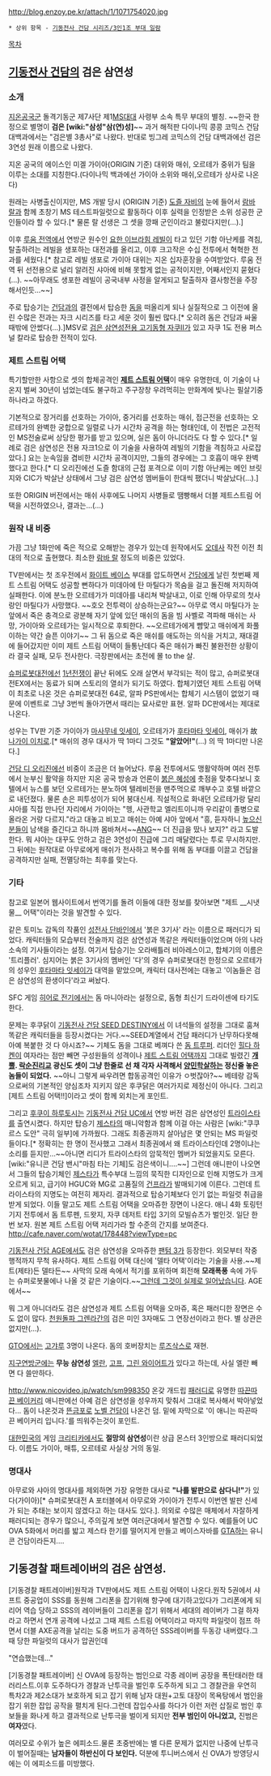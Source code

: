 http://blog.enzoy.pe.kr/attach/1/1071754020.jpg
 * 상위 항목 - [[기동전사 건담 시리즈/3인1조 부대 일람]]

[[목차]]

== [[기동전사 건담]]의 검은 삼연성 ==
=== 소개 ===
[[지온공국]]군 돌격기동군 제7사단 제1[[MS]]대대 사령부 소속 특무 부대의 별칭. ~~한국 한정으로 별명이 '''검은 [wiki:"삼성"삼(연)성]'''~~ 과거 해적판 다이나믹 콩콩 코믹스 건담 대백과에서는 "검은별 3총사"로 나왔다. 반대로 빙그레 코믹스의 건담 대백과에선 검은 3연성 원래 이름으로 나왔다.

지온 공국의 에이스인 미겔 가이아(ORIGIN 기준) 대위와 매쉬, 오르테가 중위가 팀을 이루는 소대를 지칭한다.(다이나믹 백과에선 가이아 소위와 매쉬,오르테가 상사로 나온다)

원래는 사병출신이지만, MS 개발 당시 (ORIGIN 기준) [[도즐 자비]]의 눈에 들어서 [[람바 랄]]과 함께 초창기 MS 테스트파일럿으로 활동하다 이후 실력을 인정받은 소위 성공한 군인들이라 할 수 있다.[* 물론 랄 선생은 그 셋을 깡패 군인이라고 불렀다지만(…).]

이후 [[루움 전역]]에서 연방군 원수인 [[요한 이브라힘 레빌]]이 타고 있던 기함 아난케를 격침, 탈출하려는 레빌을 생포하는 대전과를 올리고, 이후 크고작은 수십 전투에서 혁혁한 전과를 세웠다.[* 참고로 레빌 생포로 가이아 대위는 지온 십자훈장을 수여받았다. 루움 전역 뒤 선전용으로 널리 알려진 샤아에 비해 못할게 없는 공적이지만, 어째서인지 묻혔다(…). ~~아무래도 생포한 레빌이 공국내부 사정을 알게되고 탈출하자 결사항전을 주장해서인듯...~~]

주로 탑승기는 [[건담]]과의 결전에서 탑승한 [[돔]]을 떠올리게 되나 실질적으로 그 이전에 올린 수많은 전과는 자크 시리즈를 타고 세운 것이 훨씬 많다.[* 오히려 돔은 건담과 싸울때밖에 안썼다(…).]MSV로 [[검은 삼연성전용 고기동형 자쿠II]]가 있고 자쿠 1도 전용 퍼스널 칼라로 탑승한 전적이 있다.

=== 제트 스트림 어택 ===
특기할만한 사항으로 셋의 합체공격인 '''[[제트 스트림 어택]]'''이 매우 유명한데, 이 기술이 나온지 벌써 30년이 넘었는데도 불구하고 주구장창 우려먹히는 만화계에 빛나는 필살기중 하나라고 하겠다.

기본적으로 장거리를 선호하는 가이아, 중거리를 선호하는 매쉬, 접근전을 선호하는 오르테가의 완벽한 궁합으로 일렬로 나가 시간차 공격을 하는 형태인데, 이 전법은 고전적인 MS전술로써 상당한 평가를 받고 있으며, 실은 돔이 아니더라도 다 할 수 있다.[* 일례로 검은 삼연성은 전용 자크1으로 이 기술을 사용하여 레빌의 기함을 격침하고 사로잡았다.] 요는 눈속임을 겸비한 시간차 공격이지만, 그들의 경우에는 그 호흡이 매우 완벽했다고 한다.[* 디 오리진에선 도즐 함대의 근접 포격으로 이미 기함 아난케는 메인 브릿지와 CIC가 박살난 상태에서 그냥 검은 삼연성 멤버들이 한대씩 팼더니 박살났다(…).]

또한 ORIGIN 버전에서는 매쉬 사후에도 나머지 사병들로 땜빵해서 더블 제트스트림 어택을 시전하였으나, 결과는...(…)

=== 원작 내 비중 ===
가끔 그냥 1화만에 죽은 적으로 오해받는 경우가 있는데 원작에서도 [[오데사]] 작전 이전 최대의 적으로 출현했다. 최소한 [[람바 랄]] 정도의 비중은 있었다.
 
TV판에서는 첫 조우전에서 [[화이트 베이스]] 부대를 압도하면서 [[건담]]에게 날린 첫번째 제트 스트림 어택도 성공할 뻔하다가 미데아에 탄 마틸다가 목숨을 걸고 돌진해 저지하여 실패한다. 이에 분노한 오르테가가 미데아를 내리쳐 박살내고, 이로 인해 아무로의 첫사랑인 마틸다가 사망했다. ~~호오 전투력이 상승하는군요?~~ 아무로 역시 마틸다가 눈 앞에서 죽은 충격으로 광분해 자기 앞에 있던 매쉬의 돔을 빔 사벨로 격파해 매쉬는 사망, 가이아와 오르테가는 일시적으로 후퇴한다. ~~오르테가에게 뺨맞고 매쉬에게 화풀이하는 약간 슬픈 이야기~~ 그 뒤 돔으로 죽은 매쉬를 애도하는 의식을 거치고, 재대결에 들어갔지만 이미 제트 스트림 어택이 들통난데다 죽은 매쉬가 빠진 불완전한 상황이라 결국 실패, 모두 전사한다. 극장판에서는 초전에 몰 to the 살.

[[슈퍼로봇대전]]에선 [[1년전쟁]]이 끝난 뒤에도 오래 살면서 부각되는 적이 많고, 슈퍼로봇대전EX에서는 동료가 되며 스토리의 열쇠가 되기도 하였다. 합체기였던 제트 스트림 어택이 최초로 나온 것은 슈퍼로봇대전 64로, 알파 PS판에서는 합체기 시스템이 없었기 때문에 이벤트로 그냥 3번씩 돌아가면서 때리는 묘사로만 표현. 알파 DC판에서는 제대로 나온다.

성우는 TV판 기준 가이아가 [[마사무네 잇세이]], 오르테가가 [[후타마타 잇세이]], 매쉬가 故 [[나가이 이치로]].[* 매쉬의 경우 대사가 딱 1마디 그것도 '''"알았어!"'''(...) 의 딱 1마디만 나온다.] 

[[건담 디 오리진]]에선 비중이 조금은 더 늘어났다. 루움 전투에서도 맹활약하며 여러 전투에서 눈부신 활약을 하지만 지온 공국 방송과 언론이 [[붉은 혜성]]에 촛점을 맞추다보니 호텔에서 뉴스를 보던 오르테가는 분노하여 텔레비전을 맨주먹으로 깨부수고 호텔 바깥으로 내던졌다. 물론 손은 피투성이가 되어 붕대신세. 직설적으로 화내던 오르테가랑 달리 샤아를 직접 만나던 자리에서 가이아는 "헹, 사관학교 엘리트이니까 우리같이 졸병으로 올라온 거랑 다르지."라고 대놓고 비꼬고 매쉬는 아예 샤아 앞에서 "흥, 듣자하니 [[높으신 분]]들이 남색을 즐긴다고 하니까 몸바쳐서~~[[ANG]]~~ 더 진급을 땄나 보지?" 라고 도발한다. 뭐 샤아는 대꾸도 안하고 검은 3연성이 진급에 그리 매달렸다는 투로 무시하지만. 그 뒤에는 원작대로 아무로에게 매쉬가 전사하고 복수를 위해 돔 부대를 이끌고 건담을 공격하지만 실패, 전멸당하는 최후를 맞는다.

=== 기타 ===
참고로 일본어 웹사이트에서 번역기를 돌려 이들에 대한 정보를 찾아보면 "제트 __시냇물__ 어택"이라는 것을 발견할 수 있다.

같은 토미노 감독의 작품인 [[성전사 단바인]]에서 '붉은 3기사' 라는 이름으로 패러디가 되었다. 캐릭터들의 모습부터 전술까지 검은 삼연성과 똑같은 캐릭터들이었으며 아의 나라 소속의 기사들이라는 설정. 여기서 탑승기는 오라배틀러 비아레스이고, 합체기의 이름은 '트리플러'. 심지어는 붉은 3기사의 멤버인 '다'의 경우 슈퍼로봇대전 한정으로 오르테가의 성우인 [[후타마타 잇세이]]가 대역을 맡았으며, 캐릭터 대사전에는 대놓고 '이놈들은 검은 삼연성의 환생이다'라고 써놨다.

SFC 게임 [[히어로 전기]]에서는 돔 마니아라는 설정으로, 돔형 최신기 드라이센에 타기도 한다.

문제는 후쿠닭이 [[기동전사 건담 SEED DESTINY]]에서 이 녀석들의 설정을 그대로 훔쳐 똑같은 캐릭터들을 등장시켰다는 거다.~~SEED계열에서 건담 패러디가 난무하다못해 아예 복붙한 것 다 아시죠?~~ 기체도 돔을 그대로 베껴다 쓴 [[돔 트루퍼]]. 리더인 [[힐다 하켄]]이 여자라는 점만 빼면 구성원들의 성격이나 [[제트 스트림 어택]]까지 그대로 빌렸긴 '''[[개뿔]]. [[락순진리교]] 광신도 셋이 그냥 한줄로 선 채 각자 사격해서 [[양민학살]]하는 정신줄 놓은 놈들이 되었다.''' ~~아니 그렇게 싸우려면 합동공격인 이유가 ㅇ벗잖아?~~ 베테랑 감독으로써의 기본적인 양심조차 지키지 않은 후쿠닭은 여러가지로 제정신이 아니다. 그리고 [제트 스트림 어택!!]이라고 셋이 함께 외치는게 포인트.




그리고 [[후쿠이 하루토시]]는 [[기동전사 건담 UC]]에서 연방 버전 검은 삼연성인 [[트라이스타]]를 출연시켰다. 하지만 탑승기 [[제스타]]의 매니악함과 함께 이걸 아는 사람은 [wiki:"쿠쿠르스 도안" 극히 일부]에 가까웠다. 그래도 최종권까지 살아남은 몇 안되는 MS 파일럿들이다.[* 정확히는 한 명이 전사했고 그래서 최종권에서 왜 트라이스타인데 2명이냐는 소리를 듣지만...~~아니면 리디가 트라이스타의 암묵적인 멤버가 되었을지도 모른다. [wiki:"유니콘 건담 밴시"마침 타는 기체]도 검은색이니....~~] 그런데 애니판이 나오면서 그들의 탑승기체인 [[제스타]]가 특수부대 느낌의 묵직한 디자인으로 인해 지명도가 크게 오르게 되고, 급기야 HGUC와 MG로 고품질의 [[건프라]]가 발매되기에 이른다. 그런데 트라이스타의 지명도는 여전히 제자리. 결과적으로 탑승기체보다 인기 없는 파일럿 취급을 받게 되었다. 이들 말고도 제트 스트림 어택을 오마쥬한 장면이 나온다. 애니 4화 토링턴 기지 전투에서 돔 트루펜, 드왓지, 자쿠 데저트 타입 3기의 모빌슈츠가 벌인것. 일단 한번 보자. 원본 제트 스트림 어택 저리가라 할 수준의 간지를 보여준다. http://cafe.naver.com/wotat/178448?viewType=pc

[[기동전사 건담 AGE]]에서도 검은 삼연성을 오마쥬한 [[팬텀 3]]가 등장한다. 외모부터 작중 행적까지 무척 유사하다. 제트 스트림 어택 대신에 '델타 어택'이라는 기술을 사용.~~제트(제타)든 델타든~~ 사막의 모래 속에서 적기를 포위하며 회전해 '''모래폭풍''' 속에 가두는 슈퍼로봇물에나 나올 것 같은 기술이다.~~[[그런데 그것이 실제로 일어났습니다]]. AGE에서~~

뭐 그게 아니더라도 검은 삼연성과 제트 스트림 어택을 오마쥬, 혹은 패러디한 장면은 수도 없이 많다. [[천원돌파 그렌라간]]의 검은 미인 3자매도 그 연장선이라고 한다. 별 상관은 없지만(…).

[[GTO]]에서는 [[고갸루]] 3명이 나온다. 돔의 호버장치는 [[루즈삭스]]로 재현.

[[지구연방군]]에는 '''무능 삼연성''' [[엘란]], [[고프]], [[그린 와이어트]]가 있다고 하는데, 사실 엘란 빼면 다 쓸만하다.

http://www.nicovideo.jp/watch/sm998350 
온갖 개드립 [[패러디]]로 유명한 [[따끈따끈 베이커리]] 애니판에선 아예 검은 삼연성을 성우까지 맞춰서 그대로 복사해서 박아넣었다... 돔이 나온것과 [[뜬금포]]로 [[노벨 건담]]이 나온건 덤. 밑에 자막으로 '이 애니는 따끈따끈 베이커리 입니다.'를 띄워주는것이 포인트.

[[대한민국]]의 게임 [[크리티카]]에서도 '''절망의 삼연성'''이란 상급 몬스터 3인방으로 패러디되었다. 이름도 가이아, 매튜, 오르테로 사실상 거의 동일.

=== 명대사 ===
아무로와 샤아의 명대사를 제외하면 가장 유명한 대사로 
'''"나를 발판으로 삼다니!"'''가 있다(가이아)[* 슈퍼로봇대전 A 포터블에서 아무로와 가이아가 전투시 이번엔 발판 신세가 되는 추태는 보이지 않겠다고 하는 대사도 있다.]. 의외로 수많은 매체에서 자잘하게 패러디되는 경우가 많으니, 주의깊게 보면 여러군대에서 발견할 수 있다. 예를들어 UC OVA 5화에서 머리를 밟고 제스타 한기를 떨어지게 만들고 베이스자바를 [[GTA]]하는 유니콘 건담이라든지....

== 기동경찰 패트레이버의 검은 삼연성. ==
[기동경찰 패트레이버]원작과 TV판에서도 제트 스트림 어택이 나온다.원작 5권에서 샤프트 중공업이 SSS를 동원해 그리폰을 잡기위해 항구에 대기하고있다가 그리폰에게 되리어 역습 당하고 SSS의 레이버들이 그리폰을 잡기 위해서 세대의 레이버가 그걸 하자라고 하면서 연개 공격에 나섰고 그때 제트 스트림 어택이라고 마지막 파일럿이 점프 하면서 더블 AXE공격을 날리는 도중 버드가 공격하던 SSS레이버를 두동강 내버렸다.그때 당한 파일럿의 대사가 압권인데

"연습했는데..."



[기동경찰 패트레이버] 신 OVA에 등장하는 범인으로 각종 레이버 공장을 폭탄태러한 태러리스트.이후 도주하다가 경찰과 난투극을 벌인후 도주하게 되고 그 경찰관을 우연히 특차2과 제2소대가 보호하게 되고 잡기 위해 남자 대원+고토 대장이 목욕탕에서 범인을 잡기 위한 잡입 공작을 펼치게 된다.그런데 잡입수사를 하다가 이런 저런 삽질로 범인 후보들을 화나게 하고 결과적으로 난투극을 벌이게 되지만 '''전부 범인이 아니었고,''' 진범은 '''여자'''였다.

여러모로 수위가 높은 에피소드.물론 초중반에는 별 다른 문제가 없지만 나중에 난투극이 벌어질때는 '''남자들이 하반신이 다 보인다.''' 덕분에 투니버스에서 신 OVA가 방영당시에는 이 에피소드를 미방했다.

